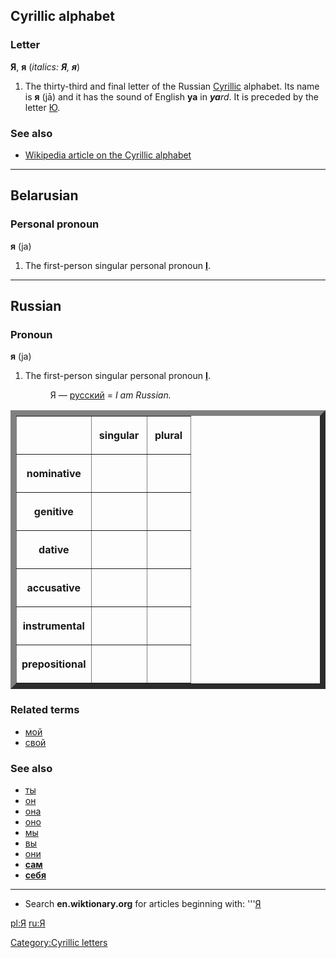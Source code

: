 ==Cyrillic alphabet==
===Letter===
'''Я''', '''я''' (''italics: '''Я''', '''я''''')

#The thirty-third and final letter of the Russian [[Cyrillic]] alphabet. Its name is '''я''' (jā) and it has the sound of English '''ya''' in '''''ya'''rd''. It is preceded by the letter [[Ю]].

===See also===
*[[w:Cyrillic alphabet|Wikipedia article on the Cyrillic alphabet]]

----

==Belarusian==
===Personal pronoun===
'''я''' (ja)
#The first-person singular personal pronoun '''[[I]]'''.

----

==Russian==
===Pronoun===
'''я''' (ja)

#The first-person singular personal pronoun '''[[I]]'''.
#:Я — [[русский]] = ''I am Russian.''

<table border="9">
<tr><th></th><th>&nbsp;singular&nbsp;</th><th>&nbsp;plural&nbsp;</th></tr>
<tr><th>nominative</th><td>&nbsp;{{IPA|я}}&nbsp;</td><td>&nbsp;{{IPA|[[мы]]}}&nbsp;</td></tr>
<tr><th>genitive</th><td>&nbsp;{{IPA|меня́}}&nbsp;</td><td>&nbsp;{{IPA|нас}}&nbsp;</td></tr>
<tr><th>dative</th><td>&nbsp;{{IPA|мне}}&nbsp;</td><td>&nbsp;{{IPA|нам}}&nbsp;</td></tr>
<tr><th>accusative</th><td>&nbsp;{{IPA|меня́}}&nbsp;</td><td>&nbsp;{{IPA|нас}}&nbsp;</td></tr>
<tr><th>instrumental</th><td>&nbsp;{{IPA|мной / мно́ю}}&nbsp;</td><td>&nbsp;{{IPA|на́ми}}&nbsp;</td></tr>
<tr><th>prepositional</th><td>&nbsp;{{IPA|мне}}&nbsp;</td><td>&nbsp;{{IPA|нас}}&nbsp;</td></tr>
</table>

===Related terms===
*[[мой]]
*[[свой]]

===See also===
*[[ты]]
*[[он]]
*[[она]]
*[[оно]]
*[[мы]]
*[[вы]]
*[[они]]
*'''[[сам]]'''
*'''[[себя]]'''

----

*Search '''en.wiktionary.org''' for articles beginning with: '''[http://wiktionary.org/w/wiki.phtml?title=Special:Allpages&from=Я Я]

[[pl:Я]]
[[ru:Я]]
[[Category:Cyrillic letters]]